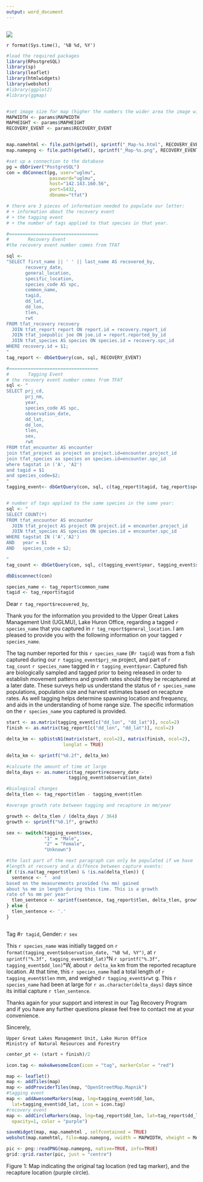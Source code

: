 ```yaml
---
output: word_document
---
```


```r
```
![](Letterhead.png){fig.align=('topcenter'), fig.caption=FALSE}

`r format(Sys.time(), '%B %d, %Y')`

```r


#load the required packages
library(RPostgreSQL)
library(sp)
library(leaflet)
library(htmlwidgets)
library(webshot)
#library(ggplot2)
#library(ggmap)


#set image size for map (higher the numbers the wider area the image will cover)
MAPWIDTH <- params$MAPWIDTH
MAPHEIGHT <- params$MAPHEIGHT
RECOVERY_EVENT <- params$RECOVERY_EVENT


map.namehtml <- file.path(getwd(), sprintf("_Map-%s.html", RECOVERY_EVENT))
map.namepng <- file.path(getwd(), sprintf("_Map-%s.png", RECOVERY_EVENT))

#set up a connection to the database
pg = dbDriver("PostgreSQL")
con = dbConnect(pg, user="uglmu",
                password="uglmu",
                host="142.143.160.56",
                port=5432,
                dbname="tfat")

# there are 3 pieces of information needed to populate our letter:
# + information about the recovery event
# + the tagging event
# + the number of tags applied to that species in that year.

#=================================
#       Recovery Event
#the recovery event number comes from TFAT

sql <-
"SELECT first_name || ' ' || last_name AS recovered_by,
       recovery_date,
       general_location,
       specific_location,
       species_code AS spc,
       common_name,
       tagid,
       dd_lat,
       dd_lon,
       tlen,
       rwt
FROM tfat_recovery recovery
  JOIN tfat_report report ON report.id = recovery.report_id
  JOIN tfat_joepublic joe ON joe.id = report.reported_by_id
  JOIN tfat_species AS species ON species.id = recovery.spc_id
WHERE recovery.id = $1;
"
tag_report <- dbGetQuery(con, sql, RECOVERY_EVENT)

#=================================
#       Tagging Event
# the recovery event number comes from TFAT
sql <- "
SELECT prj_cd,
       prj_nm,
       year,
       species_code AS spc,
       observation_date,
       dd_lat,
       dd_lon,
       tlen,
       sex,
       rwt
FROM tfat_encounter AS encounter
join tfat_project as project on project.id=encounter.project_id
join tfat_species as species on species.id=encounter.spc_id
where tagstat in ('A', 'A2')
and tagid = $1
and species_code=$2;
"
tagging_event<- dbGetQuery(con, sql, c(tag_report$tagid, tag_report$spc))


# number of tags applied to the same species in the same year:
sql <- "
SELECT COUNT(*)
FROM tfat_encounter AS encounter
  JOIN tfat_project AS project ON project.id = encounter.project_id
  JOIN tfat_species AS species ON species.id = encounter.spc_id
WHERE tagstat IN ('A','A2')
AND   year = $1
AND   species_code = $2;

"
tag_count <- dbGetQuery(con, sql, c(tagging_event$year, tagging_event$spc))

dbDisconnect(con)

species_name <- tag_report$common_name
tagid <- tag_report$tagid

```

Dear `r tag_report$recovered_by`,

Thank you for the information you provided to the Upper Great Lakes
Management Unit (UGLMU), Lake Huron Office, regarding a tagged
`r species_name` that you captured in
`r tag_report$general_location`. I am pleased to
provide you with the following information on your tagged
`r species_name`.


The tag number reported for this `r species_name` (#`r tagid`) was
from a fish captured during our `r tagging_event$prj_nm` project, and
part of  `r tag_count` `r species_name` tagged in
`r tagging_event$year`. Captured fish
are biologically sampled and tagged prior to being released in order
to establish movement patterns and growth rates should they be
recaptured at a later date. These surveys help us understand the
status of `r species_name` populations, population size and harvest
estimates based on recapture rates. As well tagging helps determine
spawning location and frequency, and aids in the understanding of home
range size. The specific information on the `r species_name` you
captured is provided.

```r

start <- as.matrix(tagging_event[c("dd_lon", "dd_lat")], ncol=2)
finish <- as.matrix(tag_report[c("dd_lon", "dd_lat")], ncol=2)

delta_km <- spDistsN1(matrix(start, ncol=2), matrix(finish, ncol=2),
                     longlat = TRUE)

delta_km <- sprintf("%0.2f", delta_km)

#calcuate the amount of time at large
delta_days <- as.numeric(tag_report$recovery_date -
                       tagging_event$observation_date)

#biological changes
delta_tlen <- tag_report$tlen - tagging_event$tlen

#average growth rate between tagging and recapture in mm/year

growth <- delta_tlen / (delta_days / 364)
growth <- sprintf("%0.1f", growth)

sex <- switch(tagging_event$sex,
              "1" = "Male",
              "2" = "Female",
              "Unknown")

#the last part of the next paragraph can only be populated if we have
#length at recovery and a diffence between capture events:
if (!is.na(tag_report$tlen) & !is.na(delta_tlen)) {
  sentence <- "  and
based on the measurements provided (%s mm) gained
about %s mm in length during this time. This is a growth
rate of %s mm per year"
  tlen_sentence <- sprintf(sentence, tag_report$tlen, delta_tlen, growth)
} else {
  tlen_sentence <- '.'
}



```
Tag #`r tagid`, Gender: `r sex`

This `r species_name` was initially tagged on
`r format(tagging_event$observation_date, "%B %d, %Y")`, at
`r sprintf("%.3f", tagging_event$dd_lat) `°N
`r sprintf("%.3f", tagging_event$dd_lon) `°W, about
`r delta_km ` km from the reported recapture location. At that time, this
`r species_name` had a total length of `r tagging_event$tlen` mm, and
weighed `r tagging_event$rwt` g. This `r species_name` had been at large
for `r as.character(delta_days)` days since its initial capture
`r tlen_sentence `.

Thanks again for your support and interest in our Tag Recovery Program
and if you have any further questions please feel free to contact me
at your convenience.

Sincerely,

    Upper Great Lakes Management Unit, Lake Huron Office
    Ministry of Natural Resources and Forestry



```r


center_pt <- (start + finish)/2

icon.tag <- makeAwesomeIcon(icon = "tag", markerColor = "red")

map <- leaflet()
map <- addTiles(map)
map <- addProviderTiles(map, "OpenStreetMap.Mapnik")
#tagging event
map <- addAwesomeMarkers(map, lng=tagging_event$dd_lon,
  lat=tagging_event$dd_lat, icon = icon.tag)
#recovery event
map <- addCircleMarkers(map, lng=tag_report$dd_lon, lat=tag_report$dd_lat,
  opacity=1, color = "purple")

saveWidget(map, map.namehtml , selfcontained = TRUE)
webshot(map.namehtml, file=map.namepng, vwidth = MAPWIDTH, vheight = MAPHEIGHT)

```

```r
pic <- png::readPNG(map.namepng, native=TRUE, info=TRUE)
grid::grid.raster(pic, just = "centre")
```
Figure 1: Map indicating the original tag location (red tag marker), and the recapture location (purple circle).
